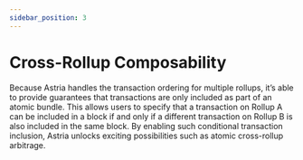 ```yaml
---
sidebar_position: 3
---
```


# Cross-Rollup Composability


<DeploymentsRedirect />

Because Astria handles the transaction ordering for multiple rollups, it’s able
to provide guarantees that transactions are only included as part of an atomic
bundle. This allows users to specify that a transaction on Rollup A can be
included in a block if and only if a different transaction on Rollup B is also
included in the same block. By enabling such conditional transaction inclusion,
Astria unlocks exciting possibilities such as atomic cross-rollup arbitrage.
